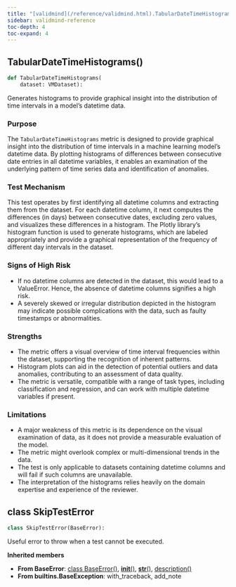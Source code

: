 ```yaml
---
title: "[validmind](/reference/validmind.html).TabularDateTimeHistograms"
sidebar: validmind-reference
toc-depth: 4
toc-expand: 4
---
```


## TabularDateTimeHistograms[()]{.muted}

<!-- function.qmd.jinja2 - function signature -->

```python
def TabularDateTimeHistograms(
    dataset: VMDataset):
```

Generates histograms to provide graphical insight into the distribution of time intervals in a model's datetime data.

### Purpose

The `TabularDateTimeHistograms` metric is designed to provide graphical insight into the distribution of time intervals in a machine learning model's datetime data. By plotting histograms of differences between consecutive date entries in all datetime variables, it enables an examination of the underlying pattern of time series data and identification of anomalies.

### Test Mechanism

This test operates by first identifying all datetime columns and extracting them from the dataset. For each datetime column, it next computes the differences (in days) between consecutive dates, excluding zero values, and visualizes these differences in a histogram. The Plotly library's histogram function is used to generate histograms, which are labeled appropriately and provide a graphical representation of the frequency of different day intervals in the dataset.

### Signs of High Risk

- If no datetime columns are detected in the dataset, this would lead to a ValueError. Hence, the absence of datetime columns signifies a high risk.
- A severely skewed or irregular distribution depicted in the histogram may indicate possible complications with the data, such as faulty timestamps or abnormalities.

### Strengths

- The metric offers a visual overview of time interval frequencies within the dataset, supporting the recognition of inherent patterns.
- Histogram plots can aid in the detection of potential outliers and data anomalies, contributing to an assessment of data quality.
- The metric is versatile, compatible with a range of task types, including classification and regression, and can work with multiple datetime variables if present.

### Limitations

- A major weakness of this metric is its dependence on the visual examination of data, as it does not provide a measurable evaluation of the model.
- The metric might overlook complex or multi-dimensional trends in the data.
- The test is only applicable to datasets containing datetime columns and will fail if such columns are unavailable.
- The interpretation of the histograms relies heavily on the domain expertise and experience of the reviewer.

## [class]{.muted} SkipTestError

<!-- class.qmd.jinja2 - class definition -->

```python
class SkipTestError(BaseError):
```

Useful error to throw when a test cannot be executed.

**Inherited members**

- **From BaseError**: [class BaseError[()]{.muted}](#class-baseerror), [__init__[()]{.muted}](#__init__), [__str__[()]{.muted}](#__str__), [description[()]{.muted}](#description)
- **From builtins.BaseException**: with_traceback, add_note
